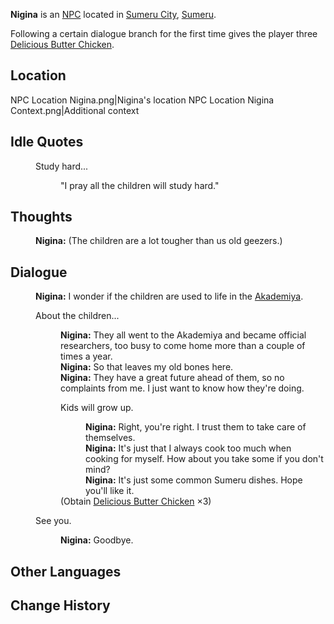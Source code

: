 {{Character Infobox
|type             = NPC
|image            = NPC Nigina.png
|region           = Sumeru
|affiliation      = 
|title            = Farmer
|ancestry         =
|father           = 
|mother           = 
|spouse           = 
|sibling          = 
|child            = 
|relative         = 
|voiceEN          = 
|voiceCN          = 
|voiceJP          = 
|dialoguereward   = {{Card|Delicious Butter Chicken|3}}
}}
'''Nigina''' is an [[NPC]] located in [[Sumeru City]], [[Sumeru]].

Following a certain dialogue branch for the first time gives the player three [[Delicious Butter Chicken]].

==Location==
<gallery>
NPC Location Nigina.png|Nigina's location
NPC Location Nigina Context.png|Additional context
</gallery>
<!--
==Profile==
''(To be added.)''

===Personality===
''(To be added.)''

===Appearance===
''(To be added.)''

==Quests and Events==
{{Quests and Events}}
-->
==Idle Quotes==
{{Dialogue start}}
: {{DIcon|Idle}} Study hard...
:: {{A|VO Nigina 01.ogg}} "I pray all the children will study hard."
{{Dialogue end}}

==Thoughts==
{{All Schemes to Know Explanation|name=Nigina}}
:{{A|VO Nigina All Schemes to Know 01.ogg}} '''Nigina:''' (The children are a lot tougher than us old geezers.)

==Dialogue==
{{Dialogue start}}
:'''Nigina:''' I wonder if the children are used to life in the [[Akademiya]].
:{{DIcon}} About the children...
::'''Nigina:''' They all went to the Akademiya and became official researchers, too busy to come home more than a couple of times a year.
::'''Nigina:''' So that leaves my old bones here.
::'''Nigina:''' They have a great future ahead of them, so no complaints from me. I just want to know how they're doing.
::{{DIcon|Reward}} Kids will grow up.
:::'''Nigina:''' Right, you're right. I trust them to take care of themselves.
:::'''Nigina:''' It's just that I always cook too much when cooking for myself. How about you take some if you don't mind?
:::'''Nigina:''' It's just some common Sumeru dishes. Hope you'll like it.
::;(Obtain [[Delicious Butter Chicken]] ×3)
:{{DIcon}} See you.
::'''Nigina:''' Goodbye.
{{Dialogue end}}

==Other Languages==
{{Other Languages
|default_hidden = 1
|en      = Nigina
|zhs     = 妮基娜
|zhs_rm  = Nījīnà
|zht     = 妮基娜
|zht_rm  = Níjīnà
|ja      = ニギナ
|ja_rm   = Nigina
|ko      = 니지나
|ko_rm   = Nijina
|es      = Nigina
|fr      = Nigina
|ru      = Нигина
|th      = Nigina
|vi      = Nigina
|de      = Nigina
|id      = Nigina
|pt      = Nigina
|tr      = Nigina
|it      = Nigina
}}

==Change History==
{{Change History|3.0}}<!--
==References==
{{Reflist}}
-->